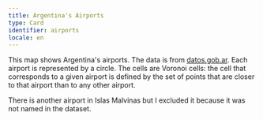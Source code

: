 ```yaml
---
title: Argentina's Airports
type: Card
identifier: airports
locale: en
---
```


This map shows Argentina's airports. The data is from [datos.gob.ar](datos.gob.ar). Each airport is represented by a circle. The cells are Voronoi cells: the cell that corresponds to a given airport is defined by the set of points that are closer to that airport than to any other airport.

There is another airport in Islas Malvinas but I excluded it because it was not named in the dataset.